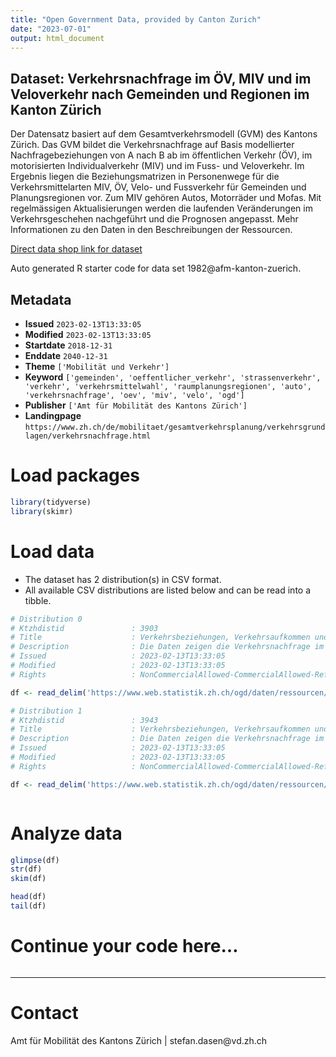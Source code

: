 ```yaml
---
title: "Open Government Data, provided by Canton Zurich"
date: "2023-07-01"
output: html_document
---
```


## Dataset: Verkehrsnachfrage im ÖV, MIV und im Veloverkehr nach Gemeinden und Regionen im Kanton Zürich

Der Datensatz basiert auf dem Gesamtverkehrsmodell (GVM) des Kantons Zürich. Das GVM bildet die Verkehrsnachfrage auf Basis modellierter Nachfragebeziehungen von A nach B ab im öffentlichen Verkehr (ÖV), im motorisierten Individualverkehr (MIV) und im Fuss- und Veloverkehr. Im Ergebnis liegen die Beziehungsmatrizen in Personenwege für die Verkehrsmittelarten MIV, ÖV, Velo- und Fussverkehr für Gemeinden und Planungsregionen vor. Zum MIV gehören Autos, Motorräder und Mofas. Mit regelmässigen Aktualisierungen werden die laufenden Veränderungen im Verkehrsgeschehen nachgeführt und die Prognosen angepasst. Mehr Informationen zu den Daten in den Beschreibungen der Ressourcen.

[Direct data shop link for dataset](https://www.zh.ch/de/politik-staat/opendata.zhweb-noredirect.zhweb-cache.html#/datasets/1982@afm-kanton-zuerich)

Auto generated R starter code for data set 1982@afm-kanton-zuerich.

## Metadata

- **Issued** `2023-02-13T13:33:05`
- **Modified** `2023-02-13T13:33:05`
- **Startdate** `2018-12-31`
- **Enddate** `2040-12-31`
- **Theme** `['Mobilität und Verkehr']`
- **Keyword** `['gemeinden', 'oeffentlicher_verkehr', 'strassenverkehr', 'verkehr', 'verkehrsmittelwahl', 'raumplanungsregionen', 'auto', 'verkehrsnachfrage', 'oev', 'miv', 'velo', 'ogd']`
- **Publisher** `['Amt für Mobilität des Kantons Zürich']`
- **Landingpage** `https://www.zh.ch/de/mobilitaet/gesamtverkehrsplanung/verkehrsgrundlagen/verkehrsnachfrage.html`


# Load packages

```r

library(tidyverse)
library(skimr)

```

# Load data

-   The dataset has 2 distribution(s) in CSV format.
-   All available CSV distributions are listed below and can be read into a tibble.

```r

# Distribution 0
# Ktzhdistid               : 3903
# Title                    : Verkehrsbeziehungen, Verkehrsaufkommen und Verkehrsmittelwahl MIV und ÖV nach Gemeinden
# Description              : Die Daten zeigen die Verkehrsnachfrage im öffentlichen Verkehr (‘oev’) und im motorisierten Individualverkehr (‘miv’) als absolutes Verkehrsaufkommen (Summe aller Personenwege an einem durchschnittlichen Werktag (DWV)) und als Modal Split (prozentuale Anteile der Verkehrsmittelarten an allen Personenwegen). Neben den Gemeinden werden auch die Verkehrsbeziehungen von und zu den Nachbarkantonen berücksichtigt ("_gebietart" = Aussenkorridor). ‘quelle_code’ und ‘ziel_code’ entsprechen den BFS-Nummern der Gemeinden zum angegebenen Gebietsstand (‘gebietsstand_jahr’). Die Verkehrsströme können nach Binnenverkehr und nach Quell-Ziel-Verkehr unterschieden. Beginnen und enden die Verkehrsbeziehungen im gleichen Gebiet (Quelle und Ziel sind identisch), handelt es sich um Binnenverkehr. Beginnen die Verkehrsbeziehungen in einem Betrachtungsgebiet und führen nach ausserhalb und umgekehrt so handelt es sich um Quell-Ziel-Verkehr.
# Issued                   : 2023-02-13T13:33:05
# Modified                 : 2023-02-13T13:33:05
# Rights                   : NonCommercialAllowed-CommercialAllowed-ReferenceNotRequired

df <- read_delim('https://www.web.statistik.zh.ch/ogd/daten/ressourcen/KTZH_00001982_00003903.csv')

# Distribution 1
# Ktzhdistid               : 3943
# Title                    : Verkehrsbeziehungen, Verkehrsaufkommen und Verkehrsmittelwahl ÖV, MIV und Velo nach Regionen
# Description              : Die Daten zeigen die Verkehrsnachfrage im öffentlichen Verkehr (‘oev’), im motorisierten Individualverkehr (‘miv’) und mit Velo ('vel') als absolutes Verkehrsaufkommen (Summe aller Personenwege an einem durchschnittlichen Werktag (DWV)) und als Bi- und Tri-Modal Split (prozentuale Anteile der Verkehrsmittelarten an allen Personenwegen). Bi-Modal Split umfasst ÖV und MIV, Tri-Modal Split auch Velo. Neben den Regionen werden auch die Verkehrsbeziehungen von und zu den Nachbarkantonen berücksichtigt ("_gebietart" = Aussenkorridor). ‘quelle_code’ und ‘ziel_code’ entsprechen den BFS-Nummern der Regionen zum angegebenen Gebietsstand (‘gebietsstand_jahr’). Die Verkehrsströme können nach Binnenverkehr und nach Quell-Ziel-Verkehr unterschieden werden. Beginnen und enden die Verkehrsbeziehungen im gleichen Gebiet (Quelle und Ziel sind identisch), handelt es sich um Binnenverkehr. Beginnen die Verkehrsbeziehungen in einem Betrachtungsgebiet und führen nach ausserhalb und umgekehrt so handelt es sich um Quell-Ziel-Verkehr.
# Issued                   : 2023-02-13T13:33:05
# Modified                 : 2023-02-13T13:33:05
# Rights                   : NonCommercialAllowed-CommercialAllowed-ReferenceNotRequired

df <- read_delim('https://www.web.statistik.zh.ch/ogd/daten/ressourcen/KTZH_00001982_00003943.csv')



```

# Analyze data

```r

glimpse(df)
str(df)
skim(df)

head(df)
tail(df)

```

# Continue your code here...

```r

```

------------------------------------------------------------------------

# Contact

Amt für Mobilität des Kantons Zürich | stefan.dasen@vd.zh.ch
